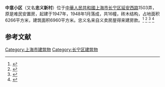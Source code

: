 '''中意小区'''（又名'''忠义新村'''）位于[[中華人民共和國|中華人民共和國]][[上海市|上海市]][[长宁区|长宁区]][[延安西路|延安西路]]1503弄，原是难民安置房，起建于1947年，1948年1月落成，共16幢，砖木结构，占地面积6266平方米，建筑面积6960平方米。忠义名来自义卖房屋得来建房款。<ref>{{cite web|url=http://www.cnepaper.com/cnsb/html/2014-06/17/content_5_2.htm|title=长宁时报数字报刊平台-有历史有爱的武夷路（下）|website=www.cnepaper.com}}</ref>
<ref>{{cite web|url=http://www.shcn.gov.cn/art/2012/2/3/art_5943_311956.html|title=上海长宁区门户网站 房管信息 第二批经济适用房申请人公示|website=www.shcn.gov.cn}}</ref>
<ref>{{cite web|url=http://sns.id-china.com.cn/case/128382-1.html|title=中意之家——上海旧式里弄老洋房改造_美国室内设计中文网|website=sns.id-china.com.cn}}</ref>
<ref>{{cite web|url=https://new.qq.com/omn/20190820/20190820A0LH9R00.html|title=西区纪事 - “中奖得房”！民国时期仅5处的义卖房屋都在长宁，你住过哪个？|website=new.qq.com}}</ref>

==参考文献==
{{reflist}}

[[Category:上海市建筑物|Category:上海市建筑物]]
[[Category:长宁区建筑物|Category:长宁区建筑物]]
